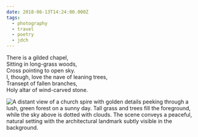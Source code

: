 ```yaml
---
date: 2018-06-13T14:24:00.000Z
tags:
  - photography
  - travel
  - poetry
  - jdch
---
```

There is a gilded chapel,<br/>
Sitting in long-grass woods,<br/>
Cross pointing to open sky.<br/>
I, though, love the nave of leaning trees,<br/>
Transept of fallen branches,<br/>
Holy altar of wind-carved stone.

![A distant view of a church spire with golden details peeking through a lush, green forest on a sunny day. Tall grass and trees fill the foreground, while the sky above is dotted with clouds. The scene conveys a peaceful, natural setting with the architectural landmark subtly visible in the background.](../../assets/photos/20180613-IMG_0156.jpg)